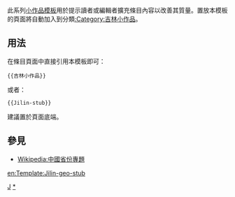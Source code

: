 <includeonly></includeonly><noinclude>{{template doc page viewed directly}}</noinclude>
<!-- 在本行下編輯模板說明 -->
此系列[[:Category:小作品模板|小作品模板]]用於提示讀者或編輯者擴充條目內容以改善其質量。置放本模板的頁面將自動加入到分類[[:Category:吉林小作品]]。
== 用法 ==
在條目頁面中直接引用本模板即可：
<pre>{{吉林小作品}}
</pre>
或者：
<pre>{{Jilin-stub}}
</pre>
建議置於頁面底端。
== 參見 ==
* [[Wikipedia:中國省份專題]]
<includeonly>
<!-- 本行下加入模板的分類 -->
[[Category:中國地理小作品模板|J]]
[[Category:吉林小作品|*]]
<!-- 本行下加入模板的跨語言鏈接 -->
[[en:Template:Jilin-geo-stub]]
</includeonly>
